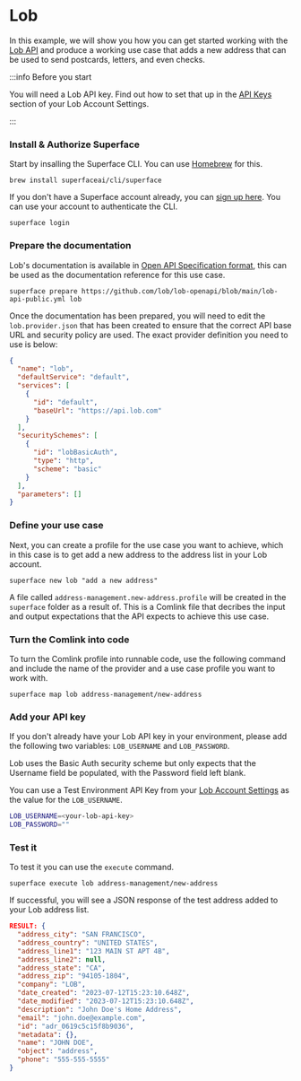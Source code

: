 # Lob

In this example, we will show you how you can get started working with the [Lob API](https://www.lob.com/use-cases/developers) and produce a working use case that adds a new address that can be used to send postcards, letters, and even checks.

:::info Before you start

You will need a Lob API key. Find out how to set that up in the [API Keys](https://dashboard.lob.com/settings/api-keys) section of your Lob Account Settings.

:::

<div class="count-steps-h3">

### Install & Authorize Superface

Start by insalling the Superface CLI. You can use [Homebrew](https://brew.sh/) for this.

```shell
brew install superfaceai/cli/superface
```

If you don't have a Superface account already, you can [sign up here](https://superface.ai/create-account). You can use your account to authenticate the CLI.

```shell
superface login
```

### Prepare the documentation

Lob's documentation is available in [Open API Specification format](https://github.com/lob/lob-openapi/blob/main/lob-api-public.yml), this can be used as the documentation reference for this use case.

```shell
superface prepare https://github.com/lob/lob-openapi/blob/main/lob-api-public.yml lob
```

Once the documentation has been prepared, you will need to edit the `lob.provider.json` that has been created to ensure that the correct API base URL and security policy are used. The exact provider definition you need to use is below:

```json title="lob.provider.json"
{
  "name": "lob",
  "defaultService": "default",
  "services": [
    {
      "id": "default",
      "baseUrl": "https://api.lob.com"
    }
  ],
  "securitySchemes": [
    {
      "id": "lobBasicAuth",
      "type": "http",
      "scheme": "basic"
    }
  ],
  "parameters": []
}
```

### Define your use case

Next, you can create a profile for the use case you want to achieve, which in this case is to get add a new address to the address list in your Lob account.

```shell
superface new lob "add a new address"
```

A file called `address-management.new-address.profile` will be created in the `superface` folder as a result of. This is a Comlink file that decribes the input and output expectations that the API expects to achieve this use case.

### Turn the Comlink into code

To turn the Comlink profile into runnable code, use the following command and include the name of the provider and a use case profile you want to work with.

```shell
superface map lob address-management/new-address
```

### Add your API key

If you don't already have your Lob API key in your environment, please add the following two variables: `LOB_USERNAME` and `LOB_PASSWORD`.

Lob uses the Basic Auth security scheme but only expects that the Username field be populated, with the Password field left blank.

You can use a Test Environment API Key from your [Lob Account Settings](https://dashboard.lob.com/settings/api-keys) as the value for the `LOB_USERNAME`.

```bash
LOB_USERNAME=<your-lob-api-key>
LOB_PASSWORD=""
```

### Test it

To test it you can use the `execute` command.

```shell
superface execute lob address-management/new-address
```

If successful, you will see a JSON response of the test address added to your Lob address list.

```json
RESULT: {
  "address_city": "SAN FRANCISCO",
  "address_country": "UNITED STATES",
  "address_line1": "123 MAIN ST APT 4B",
  "address_line2": null,
  "address_state": "CA",
  "address_zip": "94105-1804",
  "company": "LOB",
  "date_created": "2023-07-12T15:23:10.648Z",
  "date_modified": "2023-07-12T15:23:10.648Z",
  "description": "John Doe's Home Address",
  "email": "john.doe@example.com",
  "id": "adr_0619c5c15f8b9036",
  "metadata": {},
  "name": "JOHN DOE",
  "object": "address",
  "phone": "555-555-5555"
}
```

</div>

